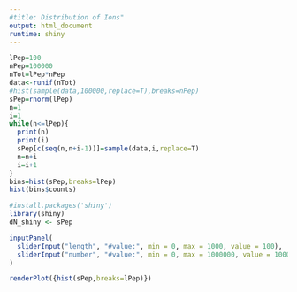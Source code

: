 ```yaml
---
#title: Distribution of Ions"
output: html_document
runtime: shiny
---
```


```r
lPep=100
nPep=100000
nTot=lPep*nPep
data<-runif(nTot)
#hist(sample(data,100000,replace=T),breaks=nPep)
sPep=rnorm(lPep)
n=1
i=1
while(n<=lPep){
  print(n)
  print(i)
  sPep[c(seq(n,n+i-1))]=sample(data,i,replace=T)
  n=n+i
  i=i+1
}
bins=hist(sPep,breaks=lPep)
hist(bins$counts)
```

```r
#install.packages('shiny')
library(shiny)
dN_shiny <- sPep
```

```r
inputPanel(
  sliderInput("length", "#value:", min = 0, max = 1000, value = 100),
  sliderInput("number", "#value:", min = 0, max = 1000000, value = 10000),
)
```

```r
renderPlot({hist(sPep,breaks=lPep)})
```


